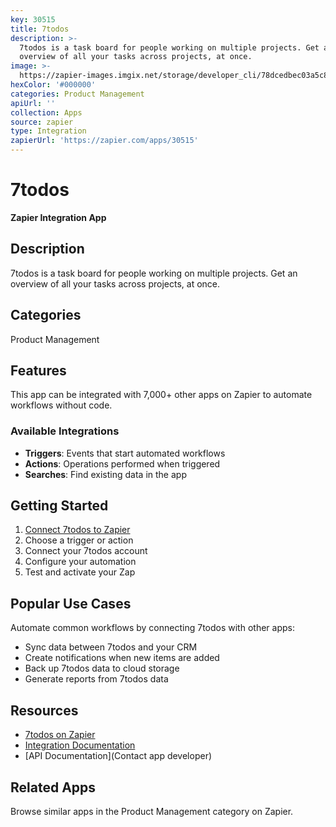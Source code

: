 ```yaml
---
key: 30515
title: 7todos
description: >-
  7todos is a task board for people working on multiple projects. Get an
  overview of all your tasks across projects, at once.
image: >-
  https://zapier-images.imgix.net/storage/developer_cli/78dcedbec03a5c8c80c6629cce845ae8.png?auto=format%2Ccompress&ixlib=python-3.0.0&q=50
hexColor: '#000000'
categories: Product Management
apiUrl: ''
collection: Apps
source: zapier
type: Integration
zapierUrl: 'https://zapier.com/apps/30515'
---
```

# 7todos

**Zapier Integration App**

## Description

7todos is a task board for people working on multiple projects. Get an overview of all your tasks across projects, at once.

## Categories

Product Management

## Features

This app can be integrated with 7,000+ other apps on Zapier to automate workflows without code.

### Available Integrations

- **Triggers**: Events that start automated workflows
- **Actions**: Operations performed when triggered
- **Searches**: Find existing data in the app

## Getting Started

1. [Connect 7todos to Zapier](https://zapier.com/apps/30515)
2. Choose a trigger or action
3. Connect your 7todos account
4. Configure your automation
5. Test and activate your Zap

## Popular Use Cases

Automate common workflows by connecting 7todos with other apps:

- Sync data between 7todos and your CRM
- Create notifications when new items are added
- Back up 7todos data to cloud storage
- Generate reports from 7todos data

## Resources

- [7todos on Zapier](https://zapier.com/apps/30515)
- [Integration Documentation](https://zapier.com/apps/30515/integrations)
- [API Documentation](Contact app developer)

## Related Apps

Browse similar apps in the Product Management category on Zapier.
